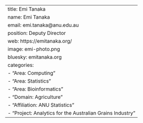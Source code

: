 ---
title: Emi Tanaka
name: Emi Tanaka
email: emi.tanaka@anu.edu.au
position: Deputy Director
web: https://emitanaka.org/
image: emi-photo.png
bluesky: emitanaka.org
categories: 
  - "Area: Computing"
  - "Area: Statistics"
  - "Area: Bioinformatics"
  - "Domain: Agriculture"
  - "Affiliation: ANU Statistics"
  - "Project: Analytics for the Australian Grains Industry"
---